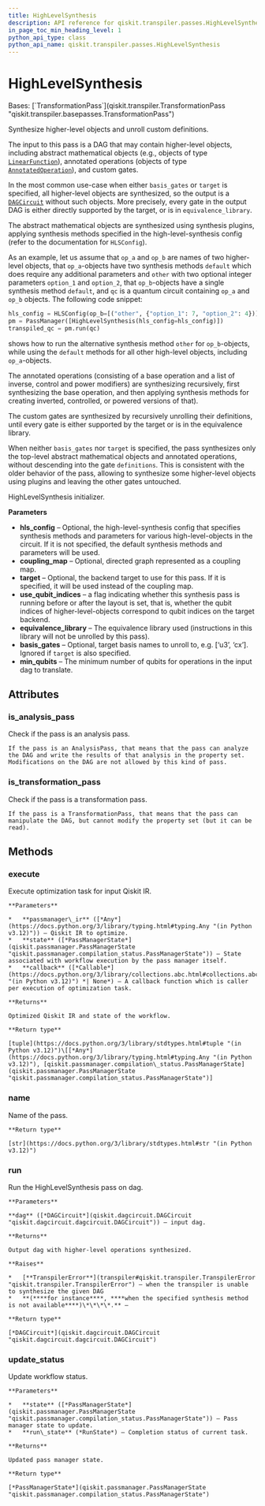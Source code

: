 ```yaml
---
title: HighLevelSynthesis
description: API reference for qiskit.transpiler.passes.HighLevelSynthesis
in_page_toc_min_heading_level: 1
python_api_type: class
python_api_name: qiskit.transpiler.passes.HighLevelSynthesis
---
```


# HighLevelSynthesis

<Class id="qiskit.transpiler.passes.HighLevelSynthesis" isDedicatedPage={true} github="https://github.com/qiskit/qiskit/tree/stable/0.46/qiskit/transpiler/passes/synthesis/high_level_synthesis.py" signature="qiskit.transpiler.passes.HighLevelSynthesis(*args, **kwargs)">
  Bases: [`TransformationPass`](qiskit.transpiler.TransformationPass "qiskit.transpiler.basepasses.TransformationPass")

  Synthesize higher-level objects and unroll custom definitions.

  The input to this pass is a DAG that may contain higher-level objects, including abstract mathematical objects (e.g., objects of type [`LinearFunction`](qiskit.circuit.library.LinearFunction "qiskit.circuit.library.LinearFunction")), annotated operations (objects of type [`AnnotatedOperation`](qiskit.circuit.AnnotatedOperation "qiskit.circuit.AnnotatedOperation")), and custom gates.

  In the most common use-case when either `basis_gates` or `target` is specified, all higher-level objects are synthesized, so the output is a [`DAGCircuit`](qiskit.dagcircuit.DAGCircuit "qiskit.dagcircuit.DAGCircuit") without such objects. More precisely, every gate in the output DAG is either directly supported by the target, or is in `equivalence_library`.

  The abstract mathematical objects are synthesized using synthesis plugins, applying synthesis methods specified in the high-level-synthesis config (refer to the documentation for `HLSConfig`).

  As an example, let us assume that `op_a` and `op_b` are names of two higher-level objects, that `op_a`-objects have two synthesis methods `default` which does require any additional parameters and `other` with two optional integer parameters `option_1` and `option_2`, that `op_b`-objects have a single synthesis method `default`, and `qc` is a quantum circuit containing `op_a` and `op_b` objects. The following code snippet:

  ```python
  hls_config = HLSConfig(op_b=[("other", {"option_1": 7, "option_2": 4})])
  pm = PassManager([HighLevelSynthesis(hls_config=hls_config)])
  transpiled_qc = pm.run(qc)
  ```

  shows how to run the alternative synthesis method `other` for `op_b`-objects, while using the `default` methods for all other high-level objects, including `op_a`-objects.

  The annotated operations (consisting of a base operation and a list of inverse, control and power modifiers) are synthesizing recursively, first synthesizing the base operation, and then applying synthesis methods for creating inverted, controlled, or powered versions of that).

  The custom gates are synthesized by recursively unrolling their definitions, until every gate is either supported by the target or is in the equivalence library.

  When neither `basis_gates` nor `target` is specified, the pass synthesizes only the top-level abstract mathematical objects and annotated operations, without descending into the gate `definitions`. This is consistent with the older behavior of the pass, allowing to synthesize some higher-level objects using plugins and leaving the other gates untouched.

  HighLevelSynthesis initializer.

  **Parameters**

  *   **hls\_config** – Optional, the high-level-synthesis config that specifies synthesis methods and parameters for various high-level-objects in the circuit. If it is not specified, the default synthesis methods and parameters will be used.
  *   **coupling\_map** – Optional, directed graph represented as a coupling map.
  *   **target** – Optional, the backend target to use for this pass. If it is specified, it will be used instead of the coupling map.
  *   **use\_qubit\_indices** – a flag indicating whether this synthesis pass is running before or after the layout is set, that is, whether the qubit indices of higher-level-objects correspond to qubit indices on the target backend.
  *   **equivalence\_library** – The equivalence library used (instructions in this library will not be unrolled by this pass).
  *   **basis\_gates** – Optional, target basis names to unroll to, e.g. \[‘u3’, ‘cx’]. Ignored if `target` is also specified.
  *   **min\_qubits** – The minimum number of qubits for operations in the input dag to translate.

  ## Attributes

  ### is\_analysis\_pass

  <Attribute id="qiskit.transpiler.passes.HighLevelSynthesis.is_analysis_pass">
    Check if the pass is an analysis pass.

    If the pass is an AnalysisPass, that means that the pass can analyze the DAG and write the results of that analysis in the property set. Modifications on the DAG are not allowed by this kind of pass.
  </Attribute>

  ### is\_transformation\_pass

  <Attribute id="qiskit.transpiler.passes.HighLevelSynthesis.is_transformation_pass">
    Check if the pass is a transformation pass.

    If the pass is a TransformationPass, that means that the pass can manipulate the DAG, but cannot modify the property set (but it can be read).
  </Attribute>

  ## Methods

  ### execute

  <Function id="qiskit.transpiler.passes.HighLevelSynthesis.execute" signature="execute(passmanager_ir, state, callback=None)">
    Execute optimization task for input Qiskit IR.

    **Parameters**

    *   **passmanager\_ir** ([*Any*](https://docs.python.org/3/library/typing.html#typing.Any "(in Python v3.12)")) – Qiskit IR to optimize.
    *   **state** ([*PassManagerState*](qiskit.passmanager.PassManagerState "qiskit.passmanager.compilation_status.PassManagerState")) – State associated with workflow execution by the pass manager itself.
    *   **callback** ([*Callable*](https://docs.python.org/3/library/collections.abc.html#collections.abc.Callable "(in Python v3.12)") *| None*) – A callback function which is caller per execution of optimization task.

    **Returns**

    Optimized Qiskit IR and state of the workflow.

    **Return type**

    [tuple](https://docs.python.org/3/library/stdtypes.html#tuple "(in Python v3.12)")\[[*Any*](https://docs.python.org/3/library/typing.html#typing.Any "(in Python v3.12)"), [qiskit.passmanager.compilation\_status.PassManagerState](qiskit.passmanager.PassManagerState "qiskit.passmanager.compilation_status.PassManagerState")]
  </Function>

  ### name

  <Function id="qiskit.transpiler.passes.HighLevelSynthesis.name" signature="name()">
    Name of the pass.

    **Return type**

    [str](https://docs.python.org/3/library/stdtypes.html#str "(in Python v3.12)")
  </Function>

  ### run

  <Function id="qiskit.transpiler.passes.HighLevelSynthesis.run" signature="run(dag)">
    Run the HighLevelSynthesis pass on dag.

    **Parameters**

    **dag** ([*DAGCircuit*](qiskit.dagcircuit.DAGCircuit "qiskit.dagcircuit.dagcircuit.DAGCircuit")) – input dag.

    **Returns**

    Output dag with higher-level operations synthesized.

    **Raises**

    *   [**TranspilerError**](transpiler#qiskit.transpiler.TranspilerError "qiskit.transpiler.TranspilerError") – when the transpiler is unable to synthesize the given DAG
    *   **(****for instance****, ****when the specified synthesis method is not available****)\*\*\*\*.** –

    **Return type**

    [*DAGCircuit*](qiskit.dagcircuit.DAGCircuit "qiskit.dagcircuit.dagcircuit.DAGCircuit")
  </Function>

  ### update\_status

  <Function id="qiskit.transpiler.passes.HighLevelSynthesis.update_status" signature="update_status(state, run_state)">
    Update workflow status.

    **Parameters**

    *   **state** ([*PassManagerState*](qiskit.passmanager.PassManagerState "qiskit.passmanager.compilation_status.PassManagerState")) – Pass manager state to update.
    *   **run\_state** (*RunState*) – Completion status of current task.

    **Returns**

    Updated pass manager state.

    **Return type**

    [*PassManagerState*](qiskit.passmanager.PassManagerState "qiskit.passmanager.compilation_status.PassManagerState")
  </Function>
</Class>


